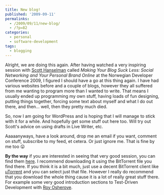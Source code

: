 ```yaml
---
title: New blog!
published: '2009-09-11'
permalinks:
  - /2009/09/11/new-blog/
  - /?p=82
categories:
  - personal
  - software-development
tags:
  - blogging
---
```


Alright, we are doing this again. After having watched a very inspiring session with <a href="http://www.hanselman.com/blog/">Scott Hanselman</a> called _Making Your Blog Suck Less: Social Networking and Your Personal Brand Online_ at the Norwegian Developer Conference 2009, I figured I should have a go at this thing again. I have had various websites before and a couple of blogs, however they all suffered from me wanting to program more than I wanted to write. That means I usually ended up programming my own stuff, having loads of fun designing, putting things together, forcing some text about myself and what I do out there, and then... well, then they pretty much died.

So, now I am going for WordPress and is hoping that I will manage to stick with it for a while. And hopefully get some stuff out here too. Will try out Scott's advice on using drafts in Live Writer, etc.

Aaaaanyways, have a look around, drop me an email if you want, comment on stuff, subscribe to my feed, et cetera. Or just ignore me. That is fine by me too 😛

**By the way** if you are interested in seeing that very good session, you can find them <a href="http://www.alsagile.com/archive/2009/08/31/ndc-2009-videos.aspx">here</a>. I recommend downloading it using the BitTorrent file you find there. If you think it is a bit much, just use a decent BitTorrent client like <a href="http://www.utorrent.com/">µTorrent</a> and you can select just that file. However I really do recommend that you download the whole thing cause it is a lot of really great stuff there. For example some very good introduction sections to Test-Driven Development with <a href="http://weblogs.asp.net/ROsherove">Roy Osherove</a>.
